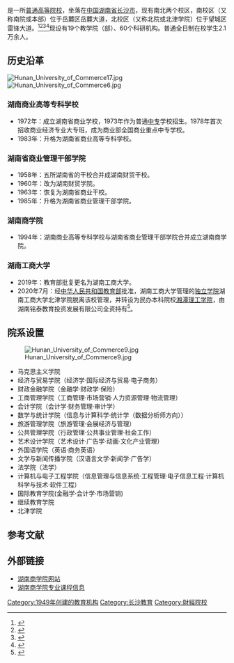 {{高校
|名称            = 湖南工商大学
|外文名          =  {{lang|en|Hunan University of Technology and Business}}
|图像            =
|校徽            =[[File:HNUC_seal.jpeg|200px]]
|图像说明        = 湖南工商大学校徽
|校训            = 至诚至信 为实为新
|校风            = 厚德、博学、笃行、自强
|建校            = 1949年12月26日
|闭校            = 
|校庆日          = 
|类型            = [[公立大学|公立大学]] 
|隶属            = 湖南省教育厅
|书记            = 陈晓红
|校长            = 黄昕
|院长            = <!-- 大专为院长 -->
|教师            = 1,646（2018年4月）<ref name="banana2018">{{cite news |author1= |url=http://www.hutb.edu.cn/column/9/2019/1523256587581070.shtml |title=学校简介 |work=湖南工商大学 |date=2018年4月9日 |accessdate=2020年2月19日 |language=zh-hans |archive-date=2020年2月19日 |archive-url=https://web.archive.org/web/20200219024405/http://www.hutb.edu.cn/column/9/2019/1523256587581070.shtml |dead-url=no }}</ref>
|职工            = 
|学生            = 16,000（2018年4月）<ref name="banana2018"/>
|地址            = {{CHN}}[[湖南省|湖南省]][[长沙市|长沙市]][[岳麓区|岳麓区]]岳麓大道569号
|校园环境      = 市区 
|面积            = 1340.61亩
|建筑面积      = 40万余平方米
|老校名          = 湖南商业高等专科学校<br/>湖南省商业管理干部学院<br/>湖南商学院
|体育项目        = 
|代表色          = <!--示例：[[紫色|紫色]]和[[金色|金色]] {{Color box|#232176}}{{Color box|#E2AF2D}} -->
|昵称            = 
|吉祥物          = 
|邮编            = 410205
|网站            = {{URL|http://www.hnuc.edu.cn/}} 
|电话            = <!--  {{Tel|86|区号|号码 }}  -->
|标志            = <!--  [[Image:|225px]] -->
|脚注            = 
}}
{{engname|湖南工商大学|Hunan University of Technology and Business}}是一所[[普通高等院校|普通高等院校]]，坐落在[[中华人民共和国|中国]][[湖南省|湖南省]][[长沙市|长沙市]]，现有南北两个校区，南校区（又称南院或本部）位于岳麓区岳麓大道，北校区（又称北院或北津学院）位于望城区雷锋大道。<ref>{{cite web |url=http://news.xinhuanet.com/yzyd/local/20131120/c_118216115.htm |title=刚来电房间就冒烟了 湖南商学院某公寓起火 |accessdate=2013 |publisher=新华网 |work= |language=zh-hans |archive-date=2014-04-08 |archive-url=https://web.archive.org/web/20140408211310/http://news.xinhuanet.com/yzyd/local/20131120/c_118216115.htm |dead-url=no }}</ref><ref>{{cite web |url=http://www.jyb.cn/high/gdjyxw/201402/t20140224_571161.html |title=湖南商学院：实施“大商科”模式培养创业人才 |accessdate=2014 |publisher=中国教育网 |work= |language=zh-hans |archive-url=https://web.archive.org/web/20140319162321/http://www.jyb.cn/high/gdjyxw/201402/t20140224_571161.html |archive-date=2014-03-19 |dead-url=yes }}</ref><ref>{{cite web |url=http://news.163.com/13/1119/16/9E2C5PJN00014AEE.html |title=湖南商学院一宿舍起火 疑因电吹风短路引发 |accessdate=2013 |publisher=网易 |work= |language=zh-hans |archive-url=https://web.archive.org/web/20140319162256/http://news.163.com/13/1119/16/9E2C5PJN00014AEE.html |archive-date=2014-03-19 |dead-url=yes }}</ref><ref>{{cite web |url=http://www.chinadaily.com.cn/dfpd/hun/2013-11/01/content_17075045.htm |title=湘第二届大学生模拟法庭竞赛在湖南商学院举行 |accessdate=2013 |publisher=中国日报网 |work= |language=zh-hans |archive-url=https://web.archive.org/web/20140319170336/http://www.chinadaily.com.cn/dfpd/hun/2013-11/01/content_17075045.htm |archive-date=2014-03-19 |dead-url=yes }}</ref>现设有19个教学院（部）、60个科研机构。普通全日制在校学生2.1万余人。

==历史沿革==
[[File:Hunan_University_of_Commerce17.jpg|thumb]]
[[File:Hunan_University_of_Commerce6.jpg|thumb]]
=== 湖南商业高等专科学校 === 
* 1972年：成立湖南省商业学校，1973年作为普通[[中专|中专]]学校招生。1978年首次招收商业经济专业大专班，成为商业部全国商业重点中专学校。
* 1983年：升格为湖南省商业高等专科学校。

=== 湖南省商业管理干部学院 ===
* 1958年：五所湖南省的干校合并成湖南财贸干校。
* 1960年：改为湖南财贸学院。
* 1963年：恢复为湖南省商业干校。
* 1985年：升格为湖南省商业管理干部学院。

=== 湖南商学院 ===
* 1994年：湖南商业高等专科学校与湖南省商业管理干部学院合并成立湖南商学院。

=== 湖南工商大学 ===
* 2019年：教育部批复更名为湖南工商大学。
* 2020年7月：经[[中华人民共和国教育部|中华人民共和国教育部]]批准，湖南工商大学管理的[[独立学院|独立学院]]湖南工商大学北津学院脱离该校管理，并转设为民办本科院校[[湘潭理工学院|湘潭理工学院]]，由湖南铭泰教育投资发展有限公司全资持有<ref name="报道0404A">{{cite web |author1=软科 |title=又一所高校拟更名，学校称教育部已同意 |url=https://www.thepaper.cn/newsDetail_forward_8142262 |website=澎湃新闻 |accessdate=2020-07-06 |location=上海 |language=zh-cn |archive-date=2020-07-06 |archive-url=https://web.archive.org/web/20200706040057/https://www.thepaper.cn/newsDetail_forward_8142262 |dead-url=no }}</ref>。

==院系设置==
[[File:Hunan_University_of_Commerce9.jpg|thumb]]

*马克思主义学院
*经济与贸易学院（经济学·国际经济与贸易·电子商务）
*财政金融学院（金融学·财政学·保险）
*工商管理学院（工商管理·市场营销·人力资源管理·物流管理） 
*会计学院（会计学·财务管理·审计学）
*数学与统计学院（信息与计算科学·统计学（数据分析师方向））
*旅游管理学院（旅游管理·会展经济与管理）
*公共管理学院（行政管理·公共事业管理·社会工作）
*艺术设计学院（艺术设计·广告学·动画·文化产业管理）
*外国语学院（英语·商务英语）
*文学与新闻传播学院（汉语言文学·新闻学·广告学）
*法学院（法学） 
*计算机与电子工程学院（信息管理与信息系统·工程管理·电子信息工程·计算机科学与技术·软件工程） 
*国际教育学院(金融学·会计学·市场营销)
*继续教育学院
*北津学院

==参考文献==
{{reflist}}

==外部链接==
{{Commons category|Hunan University of Commerce}}
*[http://www.hnuc.edu.cn 湖南商学院网站]{{Wayback|url=http://www.hnuc.edu.cn/ |date=20140303104504 }}
*[http://cs.lesson9.com/company/7337/ 湖南商学院专业课程信息]{{dead link|date=2018年3月 |bot=InternetArchiveBot |fix-attempted=yes }}


{{湖南高等院校}}

{{DEFAULTSORT:H湖南}}
[[Category:1949年创建的教育机构|Category:1949年创建的教育机构]]
[[Category:长沙教育|Category:长沙教育]]
[[Category:財經院校|Category:財經院校]]